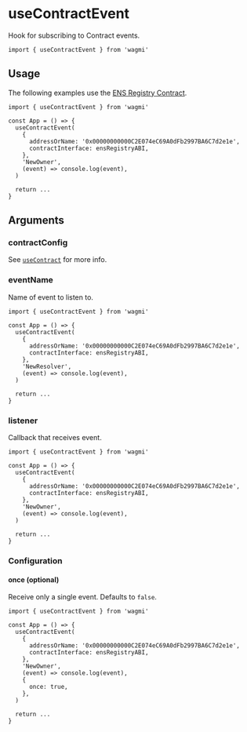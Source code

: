 # useContractEvent

Hook for subscribing to Contract events.

```tsx
import { useContractEvent } from 'wagmi'
```

## Usage

The following examples use the [ENS Registry Contract](https://etherscan.io/address/0x00000000000C2E074eC69A0dFb2997BA6C7d2e1e#code).

```tsx
import { useContractEvent } from 'wagmi'

const App = () => {
  useContractEvent(
    {
      addressOrName: '0x00000000000C2E074eC69A0dFb2997BA6C7d2e1e',
      contractInterface: ensRegistryABI,
    },
    'NewOwner',
    (event) => console.log(event),
  )

  return ...
}
```

## Arguments

### contractConfig

See [`useContract`](/docs/hooks/useContract) for more info.

### eventName

Name of event to listen to.

```tsx highlight='9'
import { useContractEvent } from 'wagmi'

const App = () => {
  useContractEvent(
    {
      addressOrName: '0x00000000000C2E074eC69A0dFb2997BA6C7d2e1e',
      contractInterface: ensRegistryABI,
    },
    'NewResolver',
    (event) => console.log(event),
  )

  return ...
}
```

### listener

Callback that receives event.

```tsx highlight='10'
import { useContractEvent } from 'wagmi'

const App = () => {
  useContractEvent(
    {
      addressOrName: '0x00000000000C2E074eC69A0dFb2997BA6C7d2e1e',
      contractInterface: ensRegistryABI,
    },
    'NewOwner',
    (event) => console.log(event),
  )

  return ...
}
```

### Configuration

#### once (optional)

Receive only a single event. Defaults to `false`.

```tsx highlight='12'
import { useContractEvent } from 'wagmi'

const App = () => {
  useContractEvent(
    {
      addressOrName: '0x00000000000C2E074eC69A0dFb2997BA6C7d2e1e',
      contractInterface: ensRegistryABI,
    },
    'NewOwner',
    (event) => console.log(event),
    {
      once: true,
    },
  )

  return ...
}
```
